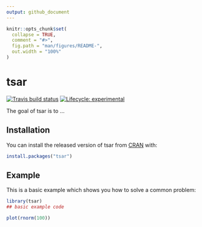```yaml
---
output: github_document
---
```


<!-- README.md is generated from README.Rmd. Please edit that file -->

```r
knitr::opts_chunk$set(
  collapse = TRUE,
  comment = "#>",
  fig.path = "man/figures/README-",
  out.width = "100%"
)
```
# tsar

<!-- badges: start -->
[![Travis build status](https://travis-ci.org/bklimowski/tsar.svg?branch=master)](https://travis-ci.org/bklimowski/tsar)
[![Lifecycle: experimental](https://img.shields.io/badge/lifecycle-experimental-orange.svg)](https://www.tidyverse.org/lifecycle/#experimental)
<!-- badges: end -->

The goal of tsar is to ...

## Installation

You can install the released version of tsar from [CRAN](https://CRAN.R-project.org) with:

``` r
install.packages("tsar")
```

## Example

This is a basic example which shows you how to solve a common problem:

``` r
library(tsar)
## basic example code
```

```r
plot(rnorm(100))
```

